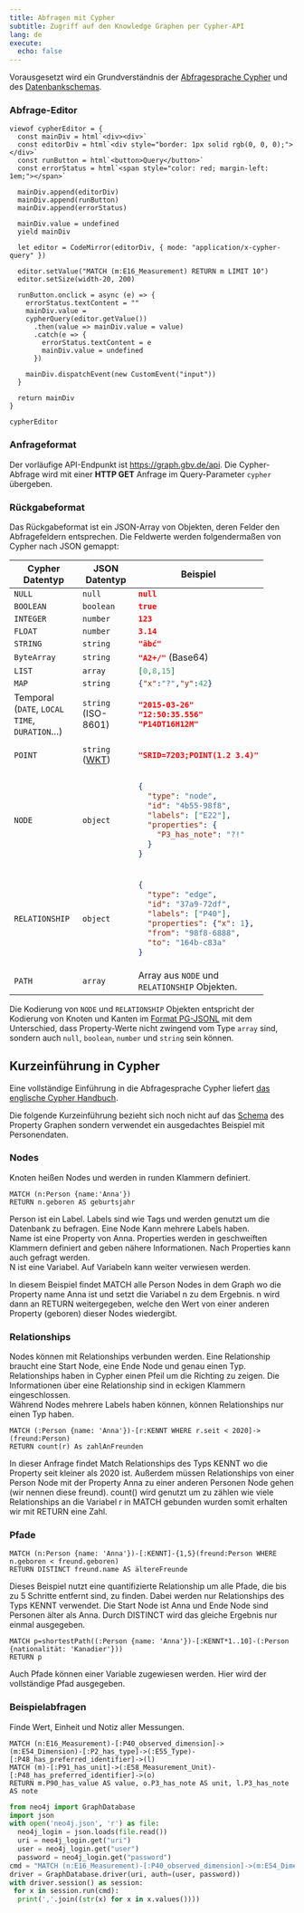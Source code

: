 ```yaml
---
title: Abfragen mit Cypher
subtitle: Zugriff auf den Knowledge Graphen per Cypher-API
lang: de
execute:
  echo: false
---
```


Vorausgesetzt wird ein Grundverständnis der [Abfragesprache Cypher](#cypher-grundlagen) und des [Datenbankschemas](schema.qmd).

### Abfrage-Editor

```ojs
viewof cypherEditor = {
  const mainDiv = html`<div><div>`
  const editorDiv = html`<div style="border: 1px solid rgb(0, 0, 0);"></div>`
  const runButton = html`<button>Query</button>`
  const errorStatus = html`<span style="color: red; margin-left: 1em;"></span>`

  mainDiv.append(editorDiv)
  mainDiv.append(runButton)
  mainDiv.append(errorStatus)

  mainDiv.value = undefined
  yield mainDiv

  let editor = CodeMirror(editorDiv, { mode: "application/x-cypher-query" })

  editor.setValue("MATCH (m:E16_Measurement) RETURN m LIMIT 10")
  editor.setSize(width-20, 200)

  runButton.onclick = async (e) => {
    errorStatus.textContent = ""
    mainDiv.value = 
    cypherQuery(editor.getValue())
      .then(value => mainDiv.value = value)
      .catch(e => { 
        errorStatus.textContent = e
        mainDiv.value = undefined
      })

    mainDiv.dispatchEvent(new CustomEvent("input"))
  }

  return mainDiv
}

cypherEditor
```

### Anfrageformat

Der vorläufige API-Endpunkt ist <https://graph.gbv.de/api>. Die Cypher-Abfrage wird mit einer **HTTP GET** Anfrage im Query-Parameter `cypher` übergeben. 

### Rückgabeformat

Das Rückgabeformat ist ein JSON-Array von Objekten, deren Felder den Abfragefeldern entsprechen. Die Feldwerte werden folgendermaßen von Cypher nach JSON gemappt:

+-------------------+---------------+---------------------------+
| Cypher Datentyp   | JSON Datentyp | Beispiel                  |
+===================+===============+===========================+
| `NULL`            | `null`        | `null`{.json}             |
+-------------------+---------------+---------------------------+
| `BOOLEAN`         | `boolean`     | `true`{.json}             |
+-------------------+---------------+---------------------------+
| `INTEGER`         | `number`      | `123`{.json}              |
+-------------------+---------------+---------------------------+
| `FLOAT`           | `number`      | `3.14`{.json}             |
+-------------------+---------------+---------------------------+
| `STRING`          | `string`      | `"äbć"`{.json}            |
+-------------------+---------------+---------------------------+
| `ByteArray`       | `string`      | `"A2+/"`{.json} (Base64)  |
+-------------------+---------------+---------------------------+
| `LIST`            | `array`       | `[0,8,15]`{.json}         |
+-------------------+---------------+---------------------------+
| `MAP`             | `string`      | `{"x":"?","y":42}`{.json} |
+-------------------+---------------+---------------------------+
| Temporal (`DATE`, | `string`      | ```json                   |
| `LOCAL TIME`,     | (ISO-8601)    | "2015-03-26"              |
| `DURATION`...)    |               | "12:50:35.556"            |
|                   |               | "P14DT16H12M"             |
|                   |               | ```                       |
+-------------------+---------------+---------------------------+
| `POINT`           | `string`      | ```json                   |
|                   | ([WKT])       | "SRID=7203;POINT(1.2 3.4)"|
|                   |               | ```                       |
+-------------------+---------------+---------------------------+
| `NODE`            | `object`      | ```json                   |
|                   |               | {                         |
|                   |               |   "type": "node",         |
|                   |               |   "id": "4b55-98f8",      |
|                   |               |   "labels": ["E22"],      |
|                   |               |   "properties": {         | 
|                   |               |     "P3_has_note": "?!"   |
|                   |               |   }                       |
|                   |               | }                         |
|                   |               | ```                       |
+-------------------+---------------+---------------------------+
| `RELATIONSHIP`    | `object`      | ```json                   |
|                   |               | {                         |
|                   |               |   "type": "edge",         |
|                   |               |   "id": "37a9-72df",      |
|                   |               |   "labels": ["P40"],      |
|                   |               |   "properties": {"x": 1}, | 
|                   |               |   "from": "98f8-6888",    |
|                   |               |   "to": "164b-c83a"       |
|                   |               | }                         |
|                   |               | ```                       |
+-------------------+---------------+---------------------------+
| `PATH`            | `array`       | Array aus `NODE` und      |
|                   |               | `RELATIONSHIP` Objekten.  |
+-------------------+---------------+---------------------------+

Die Kodierung von `NODE` und `RELATIONSHIP` Objekten entspricht der Kodierung
von Knoten und Kanten im [Format
PG-JSONL](https://pg-format.github.io/specification/#pg-jsonl) mit dem
Unterschied, dass Property-Werte nicht zwingend vom Type `array` sind, sondern
auch `null`, `boolean`, `number` und `string` sein können.

[WKT]: http://giswiki.org/wiki/Well_Known_Text


## Kurzeinführung in Cypher {#cypher-grundlagen}

Eine vollständige Einführung in die Abfragesprache Cypher liefert [das
englische Cypher Handbuch](https://neo4j.com/docs/cypher-manual/current/).

::: {.callout-warning appearance="simple"}
Die folgende Kurzeinführung bezieht sich noch nicht auf das [Schema](schema.qmd) des Property Graphen sondern verwendet ein ausgedachtes Beispiel mit Personendaten.
:::

### Nodes

Knoten heißen Nodes und werden in runden Klammern definiert.
```cypher
MATCH (n:Person {name:'Anna'})
RETURN n.geboren AS geburtsjahr
```

Person ist ein Label. Labels sind wie Tags und werden genutzt um die Datenbank zu befragen. Eine Node Kann mehrere Labels haben.  
Name ist eine Property von Anna. Properties werden in geschweiften Klammern definiert and geben nähere Informationen. Nach Properties kann auch gefragt werden.  
N ist eine Variabel. Auf Variabeln kann weiter verwiesen werden.  

In diesem Beispiel findet MATCH alle Person Nodes in dem Graph wo die Property name Anna ist und setzt die Variabel n zu dem Ergebnis. n wird dann an RETURN weitergegeben, welche den Wert von einer anderen Property (geboren) dieser Nodes wiedergibt.  

### Relationships

Nodes können mit Relationships verbunden werden. Eine Relationship braucht eine Start Node, eine Ende Node und genau einen Typ. Relationships haben in Cypher einen Pfeil um die Richting zu zeigen. Die Informationen über eine Relationship sind in eckigen Klammern eingeschlossen.  
Während Nodes mehrere Labels haben können, können Relationships nur einen Typ haben.

```cypher
MATCH (:Person {name: 'Anna'})-[r:KENNT WHERE r.seit < 2020]->(freund:Person)
RETURN count(r) As zahlAnFreunden
```

In dieser Anfrage findet Match Relationships des Typs KENNT wo die Property seit kleiner als 2020 ist. Außerdem müssen Relationships von einer Person Node mit der Property Anna zu einer anderen Personen Node gehen (wir nennen diese freund). count() wird genutzt um zu zählen wie viele Relationships an die Variabel r in MATCH gebunden wurden somit erhalten wir mit RETURN eine Zahl.

### Pfade

```cypher
MATCH (n:Person {name: 'Anna'})-[:KENNT]-{1,5}(freund:Person WHERE n.geboren < freund.geboren)
RETURN DISTINCT freund.name AS ältereFreunde
```

Dieses Beispiel nutzt eine quantifizierte Relationship um alle Pfade, die bis zu 5 Schritte entfernt sind, zu finden. Dabei werden nur Relationships des Typs KENNT verwendet. Die Start Node ist Anna und Ende Node sind Personen älter als Anna. Durch DISTINCT wird das gleiche Ergebnis nur einmal ausgegeben.


```cypher
MATCH p=shortestPath((:Person {name: 'Anna'})-[:KENNT*1..10]-(:Person {nationalität: 'Kanadier'}))
RETURN p
```

Auch Pfade können einer Variable zugewiesen werden. Hier wird der vollständige Pfad ausgegeben.

### Beispielabfragen

Finde Wert, Einheit und Notiz aller Messungen.

```cypher
MATCH (n:E16_Measurement)-[:P40_observed_dimension]->(m:E54_Dimension)-[:P2_has_type]->(:E55_Type)-[:P48_has_preferred_identifier]->(l)
MATCH (m)-[:P91_has_unit]->(:E58_Measurement_Unit)-[:P48_has_preferred_identifier]->(o)
RETURN m.P90_has_value AS value, o.P3_has_note AS unit, l.P3_has_note AS note
```

```python
from neo4j import GraphDatabase
import json
with open('neo4j.json', 'r') as file:
  neo4j_login = json.loads(file.read())
  uri = neo4j_login.get("uri")
  user = neo4j_login.get("user")
  password = neo4j_login.get("password")
cmd = "MATCH (n:E16_Measurement)-[:P40_observed_dimension]->(m:E54_Dimension)-[:P2_has_type]->(:E55_Type)-[:P48_has_preferred_identifier]->(l) MATCH (m)-[:P91_has_unit]->(:E58_Measurement_Unit)-[:P48_has_preferred_identifier]->(o) RETURN m.P90_has_value AS value, o.P3_has_note AS unit, l.P3_has_note AS note;"
driver = GraphDatabase.driver(uri, auth=(user, password))
with driver.session() as session:
 for x in session.run(cmd):
  print(','.join((str(x) for x in x.values())))
```

